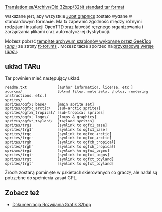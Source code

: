 [[Translation:en/Archive/Old 32bpp/32bit standard tar format]]


<!--{{historic|'''The method of loading 32bpp graphics changed in OpenTTD 1.2.0. The content on this page does not apply to OpenTTD 1.2.0 or newer.'''}}-->{{pl/Historyczne|'''Zmieniono metodę ładowania grafiki 32bpp w OpenTTD 1.2.0. Treść na tej stronie nie dotyczy OpenTTD 1.2.0 lub nowszej.'''}}
Wskazane jest, aby wszystkie [[en/Archive/Old 32bpp/32bit Graphics Development|32bit graphics]]<!--[[Tworzenie grafiki 32-bitowej|Grafika 32-bitowa]]--> zostało wydane w standardowym formacie. Ma to zapewnić zgodność między różnymi rodzajami instalacji OpenTTD oraz łatwość ręcznego organizowania i zarządzania plikami oraz automatycznej dystrybucji.

Możesz pobrać  [http://www.tt-forums.net/download/file.php?id=128654 template archiwum szablonów wykonane przez GeekToo (''ang.'')] ze strony [http://www.tt-forums.net/viewtopic.php?p=875812#p875812 tt-forums] . Możesz także spojrzeć na [http://jupix.info/openttd/gfxdev-repo/index.php?act=file&id=195 przykładową wersje (''ang.'')].

==układ TARu==

Tar powinien mieć następujący układ.

<pre>
readme.txt              [author information, license, etc.]
sources/                [blend files, materials, photos, rendering instructions, etc.]
sprites/
sprites/ogfx1_base/     [main sprite set]
sprites/ogfxc_arctic/   [sub-arctic sprites]
sprites/ogfxh_tropical/ [sub-tropical sprites]
sprites/ogfxi_logos/    [logos & graphics]
sprites/ogfxt_toyland/  [toyland sprites]
sprites/trg1            [symlink to ogfx1_base]
sprites/trg1r           [symlink to ogfx1_base]
sprites/trgc            [symlink to ogfxc_arctic]
sprites/trgcr           [symlink to ogfxc_arctic]
sprites/trgh            [symlink to ogfxh_tropical]
sprites/trghr           [symlink to ogfxh_tropical]
sprites/trgi            [symlink to ogfxi_logos]
sprites/trgir           [symlink to ogfxi_logos]
sprites/trgt            [symlink to ogfxt_toyland]
sprites/trgtr           [symlink to ogfxt_toyland]
</pre>

Źródła zostaną pominięte w pakietach skierowanych do graczy, ale nadal są potrzebne do spełnienia zasad GPL.

==Zobacz też==

* <!--[[32bit Graphics Development Documentation]]--> [[pl/Archive/Old 32bpp/Dokumentacja Rozwijania Grafik 32bpp|Dokumentacja Rozwijania Grafik 32bpp]]